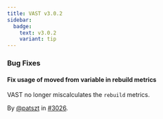 ```yaml
---
title: VAST v3.0.2
sidebar:
  badge:
    text: v3.0.2
    variant: tip
---
```


### Bug Fixes

#### Fix usage of moved from variable in rebuild metrics

VAST no longer miscalculates the `rebuild` metrics.

By [@patszt](https://github.com/patszt) in [#3026](https://github.com/tenzir/tenzir/pull/3026).
